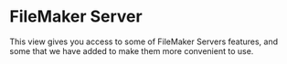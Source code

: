 
# FileMaker Server

This view gives you access to some of FileMaker Servers features, and some that we have added to make them more convenient to use.

<Cards>
	<Card title="Databases" href="/otto-console/filemaker-server/databases" />
	<Card
		title="Connected Cliens"
		href="/otto-console/filemaker-server/clients"
	/>
	<Card title="Services" href="/otto-console/filemaker-server/services" />
</Cards>
